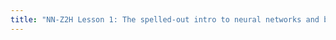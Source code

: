 ---
title: "NN-Z2H Lesson 1: The spelled-out intro to neural networks and backpropagation - building micrograd"
---

